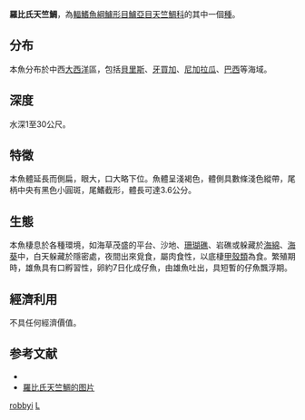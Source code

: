 {{Speciesbox
| name = 羅比氏天竺鯛
| status = NE
| genus = Apogon
| species = robbyi
| authority = Gilbert & Tyler, 1997
| synonyms = 
}}
'''羅比氏天竺鯛'''，為[[輻鰭魚綱|輻鰭魚綱]][[鱸形目|鱸形目]][[鱸亞目|鱸亞目]][[天竺鯛科|天竺鯛科]]的其中一個[[種|種]]。

==分布==
本魚分布於中西[[大西洋|大西洋]]區，包括[[貝里斯|貝里斯]]、[[牙買加|牙買加]]、[[尼加拉瓜|尼加拉瓜]]、[[巴西|巴西]]等海域。

==深度==
水深1至30公尺。

==特徵==
本魚體延長而側扁，眼大，口大略下位。魚體呈淺褐色，體側具數條淺色縱帶，尾柄中央有黑色小圓斑，尾鰭截形，體長可達3.6公分。

==生態==
本魚棲息於各種環境，如海草茂盛的平台、沙地、[[珊瑚礁|珊瑚礁]]、岩礁或躲藏於[[海綿|海綿]]、[[海葵|海葵]]中，白天躲藏於隱密處，夜間出來覓食，屬肉食性，以底棲[[甲殼類|甲殼類]]為食。繁殖期時，雄魚具有口孵習性，卵約7日化成仔魚，由雄魚吐出，具短暫的仔魚飄浮期。

==經濟利用==
不具任何經濟價值。

==参考文献==
*{{FishBase_species|genus=Apogon|species=robbyi|year=2011|month=12}}
* [https://biogeodb.stri.si.edu/caribbean/resources/img/images/species/3607_7546.jpg 羅比氏天竺鯛的图片]
{{Taxonbar|from=Q1081022}}

[[Category:天竺鯛屬|robbyi]]
[[Category:1997年描述的鱼类|L]]